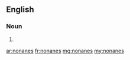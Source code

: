 ==English==

===Noun===
{{head|en|plural}}

# {{plural of|nonane|lang=en|nocat=1}}

[[ar:nonanes]]
[[fr:nonanes]]
[[mg:nonanes]]
[[my:nonanes]]